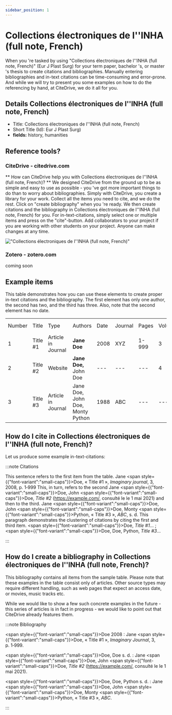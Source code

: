 ```yaml
---
sidebar_position: 1
---
```


# Collections électroniques de l''INHA (full note, French)

When you 're tasked by using "Collections électroniques de l''INHA (full note, French)" (Eur J Plast Surg) for your term paper, bachelor 's, or master 's thesis to create citations and bibliographies.
Manually entering bibliographies and in-text citations can be time-consuming and error-prone. And while we will try to present you some examples on how to do the referencing by hand, at CiteDrive, we do it all for you.

## Details  Collections électroniques de l''INHA (full note, French)
* Title: Collections électroniques de l''INHA (full note, French)
* Short Title (Id): Eur J Plast Surg)
* **fields:** history, humanities

## Reference tools?
### CiteDrive - citedrive.com
** How can CiteDrive help you with Collections électroniques de l''INHA (full note, French)? **
We designed CiteDrive from the ground up to be as simple and easy to use as possible - you 've got more important things to do than to worry about bibliographies. Simply with CiteDrive, you create a library for your work. Collect all the items you need to cite, and we do the rest. Click on "create bibliography" when you 're ready. We then create citations and the bibliography in Collections électroniques de l''INHA (full note, French) for you. For in-text-citations, simply select one or multiple items and press on the "cite"-button. Add collaborators to your project if you are working with other students on your project. Anyone can make changes at any time.


!["Collections électroniques de l''INHA (full note, French)"](images/collections-electroniques-de-linha-full-note-french.svg "Choose Collections électroniques de l''INHA (full note, French) in the CiteDrive App")

### Zotero - zotero.com

coming soon

## Example items

This table demonstrates how you can use these elements to create proper in-text citations and the bibliography. The first element has only one author, the second has two, and the third has three. Also, note that the second element has no date.


<table>
  <tr>
   <td>Number
   </td>
   <td>Title
   </td>
   <td>Type
   </td>
   <td>Authors
   </td>
   <td>Date
   </td>
   <td>Journal
   </td>
   <td>Pages
   </td>
   <td>Volume
   </td>
   <td>Issue
   </td>
   <td>Access Date
   </td>
  </tr>
  <tr>
   <td>1
   </td>
   <td>Title #1
   </td>
   <td>Article in Journal
   </td>
   <td><strong>Jane Doe</strong>
   </td>
   <td>2008
   </td>
   <td>XYZ
   </td>
   <td>1-999
   </td>
   <td>3
   </td>
   <td>2
   </td>
   <td>--
   </td>
  </tr>
  <tr>
   <td>
2
   </td>
   <td>Title #2
   </td>
   <td>Website
   </td>
   <td><strong>Jane Doe, </strong>John Doe
   </td>
   <td>---
   </td>
   <td>---
   </td>
   <td>---
   </td>
   <td>4
   </td>
   <td>---
   </td>
   <td>2020-05-01
   </td>
  </tr>
  <tr>
   <td>3
   </td>
   <td>Title #3
   </td>
   <td>Article in Journal
   </td>
   <td>Jane Doe, John Doe, Monty Python
   </td>
   <td>1988
   </td>
   <td>ABC
   </td>
   <td>---
   </td>
   <td>---
   </td>
   <td>16
   </td>
   <td>---
   </td>
  </tr>
</table>



## How do I cite in  Collections électroniques de l''INHA (full note, French)?

Let us produce some example in-text-citations:

:::note Citations


This sentence refers to the first item from the table. Jane <span style={{"font-variant":"small-caps"}}>Doe</span>, « Title #1 », <i>Imaginary journal</i>, 3, 2008, p. 1‑999 This, in turn, refers to the second Jane <span style={{"font-variant":"small-caps"}}>Doe</span>, John  <span style={{"font-variant":"small-caps"}}>Doe</span>, <i>Title #2</i> (https://example.com/,  consulté le le 1 mai 2021)
and then to the third.  Jane <span style={{"font-variant":"small-caps"}}>Doe</span>, John <span style={{"font-variant":"small-caps"}}>Doe</span>, Monty <span style={{"font-variant":"small-caps"}}>Python</span>, « Title #3 », <i>ABC</i>, s. d.
This paragraph demonstrates the clustering of citations by citing the first and third item. <span style={{"font-variant":"small-caps"}}>Doe</span>, <i>Title #1</i>... ; <span style={{"font-variant":"small-caps"}}>Doe, Doe, Python</span>, <i>Title #3</i>...

:::

## How do I create a bibliography in Collections électroniques de l''INHA (full note, French)?

This bibliography contains all items from the sample table. Please note that these examples in the table consist only of articles. Other source types may require different handling, such as web pages that expect an access date, or movies, music tracks etc.

While we would like to show a few such concrete examples in the future - this series of articles is in fact in progress - we would like to point out that CiteDrive already features them.

:::note Bibliography

<span style={{"font-variant":"small-caps"}}>Doe</span> 2008 : Jane <span style={{"font-variant":"small-caps"}}>Doe</span>, « Title #1 », <i>Imaginary Journal</i>, 3, p. 1‑999.

<span style={{"font-variant":"small-caps"}}>Doe, Doe</span> s. d. : Jane <span style={{"font-variant":"small-caps"}}>Doe</span>, John  <span style={{"font-variant":"small-caps"}}>Doe</span>, <i>Title #2</i> (https://example.com/,  consulté le le 1 mai 2021).

<span style={{"font-variant":"small-caps"}}>Doe, Doe, Python</span> s. d. : Jane <span style={{"font-variant":"small-caps"}}>Doe</span>, John <span style={{"font-variant":"small-caps"}}>Doe</span>, Monty <span style={{"font-variant":"small-caps"}}>Python</span>, « Title #3 », <i>ABC</i>.



:::


        